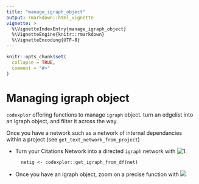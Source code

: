 ```yaml
---
title: "manage_igraph_object"
output: rmarkdown::html_vignette
vignette: >
  %\VignetteIndexEntry{manage_igraph_object}
  %\VignetteEngine{knitr::rmarkdown}
  %\VignetteEncoding{UTF-8}
---
```


```r
knitr::opts_chunk$set(
  collapse = TRUE,
  comment = "#>"
)
```

# Managing igraph object
`codexplor` offering functions to manage `igraph` object. turn an edgelist into an igraph object, and filter it across the way. 

Once you have a network such as a network of internal dependancies within a project (see `get_text_network_from_project`)

- Turn your Citations Network into a directed `igraph`  network with ![1.](https://img.shields.io/badge/{igraph}-bold?style=flat&logoColor=black&logoSize=2&label=get_igraph_from_df()&labelColor=green&color=black)

        netig <- codexplor::get_igraph_from_df(net) 
        
- Once you have an igraph object, zoom on a precise function with 
![](https://img.shields.io/badge/{igraph}-bold?style=flat&logoColor=black&logoSize=2&label=filter_igraph_egonetwork()&labelColor=green&color=black)



